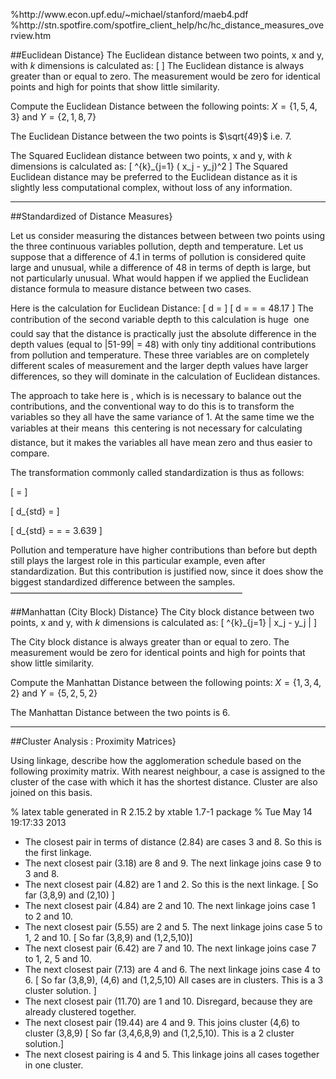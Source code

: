 

\author{Kevin O'Brien}
\title{Cluster Analysis - Distance Measures and Proximity Matrices}


%http://www.econ.upf.edu/~michael/stanford/maeb4.pdf
%http://stn.spotfire.com/spotfire_client_help/hc/hc_distance_measures_overview.htm

##Euclidean Distance}
The Euclidean distance between two points, x and y, with $k$ dimensions is calculated as:
\[ \sqrt{ \sum^{k}_{j=1} ( x_j - y_j)^2 } \]
The Euclidean distance is always greater than or equal to zero. The measurement would be zero for identical points and high for points that show little similarity.

\subsection{Example}
Compute the Euclidean Distance between the following points:
$X = \{1,5,4,3\}$ and $Y = \{2,1,8,7\}$

\begin{center}
\begin{tabular}{|c|c|c|c|}
  \hline
$x_j$&$y_j$&   $x_j - y_j$&$(x_j - y_j)^2$\\ \hline
1&2&-1&1\\
5&1&4&16\\
4&8&-4&16\\
3&7&-4&16\\ \hline
&&&49\\ \hline
\end{tabular}
\end{center}
The Euclidean Distance between the two points is $\sqrt{49}$ i.e. 7.

\subsection{Squared Euclidean Distance}
The Squared Euclidean distance between two points, x and y, with $k$ dimensions is calculated as:
\[ \sum^{k}_{j=1} ( x_j - y_j)^2  \]
The Squared Euclidean distance may be preferred to the Euclidean distance as it is slightly less computational complex, without loss of any information.

---------------------------------------------------------------------

##Standardized of Distance Measures}

Let us consider measuring the distances between between two points using
the three continuous variables pollution, depth and temperature. Let us suppose that a difference of 4.1 in terms of pollution is considered quite large and unusual, while a difference of 48 in terms of depth is large, but not particularly unusual.
What would happen if we applied the Euclidean distance formula to measure distance between two cases.
\begin{center}
\begin{tabular}{|c|c|c|}
  \hline
  % after \\: \hline or \cline{col1-col2} \cline{col3-col4} ...
Variables & case 1 & case 2 \\ \hline 
Pollution & 6.0 & 1.9 \\
Depth & 51 & 99 \\
Temp & 3.0 & 2.9 \\
  \hline
\end{tabular}
\end{center}

Here is the calculation for Euclidean Distance:
\[ d = \sqrt{(6.0 - 1.9)^2 + (51 - 99)^2 + (3.0 - 2.9)^2}   \]
 \[ d = \sqrt{16.81 + 2304 + 0.01} = \sqrt{2320.82} = 48.17 \]
\noindent The contribution of the second variable depth to this calculation is huge  one could say
that the distance is practically just the absolute difference in the depth values (equal to
|51-99| = 48) with only tiny additional contributions from pollution and temperature. These three variables are on
completely different scales of measurement and the larger depth values have larger differences, so they will dominate in the calculation of Euclidean distances.

\noindent The approach to take here is \textbf{standardization}, which is is necessary to balance out the contributions, and the
conventional way to do this is to transform the variables so they all have the same variance
of 1. At the same time we \textbf{\textit{center}} the variables at their means  this centering is not
necessary for calculating distance, but it makes the variables all have mean zero and thus
easier to compare. 

\noindent The transformation commonly called standardization is thus as follows:

\[\mbox{standardized value} = \frac{\mbox{observed value  mean}}{ \mbox{standard deviation}}\]
\begin{center}
\begin{tabular}{|c|c|c|c|c|c|c|}
  \hline
  % after \\: \hline or \cline{col1-col2} \cline{col3-col4} ...
Variables & Case 1 & Case 2 & Mean & Std. Dev & Case 1 (std) & Case 2 (std) \\ \hline
Pollution & 6.0 & 1.9 & 4.517&2.141&0.693&-1.222\\
Depth & 51 & 99 & 74.433&15.615&-1.501&1.573\\
Temp & 3.0 & 2.9 & 3.057&0.281&-0.201&-0.557\\
  \hline
\end{tabular}
\end{center}

\[ d_{std} =  \sqrt{(0.693 - (- 1.222))^2 + (-1.501-1.573)^2 + (-0.201-(-0.557))^2} \]

\[ d_{std} = \sqrt{3.667 + 9.449 + 0.127} = \sqrt{13.243} = 3.639 \]

Pollution and temperature have higher contributions than before but depth still plays the
largest role in this particular example, even after standardization. But this contribution is
justified now, since it does show the biggest standardized difference between the samples. 
--------------------------------------------------------------------------------

##Manhattan (City Block) Distance}
The City block distance between two points, x and y, with $k$ dimensions is calculated as:
\[ \sum^{k}_{j=1} | x_j - y_j |  \]

The City block distance is always greater than or equal to zero. The measurement would be zero for identical points and high for points that show little similarity.

\subsection{Example}
Compute the Manhattan Distance between the following points: 
$X = \{1,3,4,2\}$ and $Y = \{5,2,5,2\}$


\begin{center}
\begin{tabular}{|c|c|c|c|}
  \hline
$x_j$&$y_j$&   $x_j - y_j$&$| x_j - y_j |$\\ \hline
1&5&-4&4\\
3&2&1&1\\
4&5&-1&1\\
2&2&0&0\\ \hline
& & & 6 \\
  \hline
\end{tabular}
\end{center}
The Manhattan Distance between the two points is 6.



--------------------------------------------------------------------------------

##Cluster Analysis : Proximity Matrices}

Using \textbf{\textit{nearest neighbour}} linkage, describe how the agglomeration schedule based on the following 
proximity matrix. With nearest neighbour, a case is assigned to the cluster of the case with which it has the shortest distance. Cluster are also joined on this basis.


% latex table generated in R 2.15.2 by xtable 1.7-1 package
% Tue May 14 19:17:33 2013
\begin{table}[ht]
\centering
\begin{tabular}{|r|rrrrrrrrrr|}
  \hline
Case & 1 & 2 & 3 & 4 & 5 & 6 & 7 & 8 & 9 & 10 \\
  \hline
1 & 0.00 & \textbf{4.82} & 89.39 & 85.97 & 46.26 & 71.87 & 56.42 & 23.75 & 31.57 & 11.70 \\
  2 & \textbf{4.82} & 0.00 & 94.24 & 38.96 & \textbf{5.55} & 35.07 & 74.52 & 71.27 & 61.84 & \textbf{4.84} \\
  3 & 89.39 & 94.24 & 0.00 & 57.65 & 27.27 & 25.31 & 20.89 & \textbf{2.84} & 63.50 & 89.39 \\
  4 & 85.97 & 38.96 & 57.65 & 0.00 & \textbf{22.94} & \textbf{7.13} & 70.49 & 23.09 & \textbf{12.75} & 85.97 \\
  5 & 46.26 & \textbf{5.55} & 27.27 & \textbf{22.94} & 0.00 & 39.44 & 17.43 & 79.22 & 14.47 & 46.26 \\
  6 & 71.87 & 35.07 & 25.31 & \textbf{7.13} & 39.44 & 0.00 & 27.50 & 30.65 & 13.34 & 71.87 \\
  7 & 56.42 & 74.52 & 20.89 & 70.49 & 17.43 & 27.50 & 0.00 & 91.16 & 44.92 & \textbf{6.42} \\
  8 & 23.75 & 71.27 & \textbf{2.84} & 23.09 & 79.22 & 30.65 & 91.16 & 0.00 & \textbf{3.18} & 23.75 \\
  9 & 31.57 & 61.84 & 63.50 & \textbf{12.75} & 14.47 & 13.34 & 44.92 & \textbf{3.18} & 0.00 & 31.57 \\
  10 & 11.70 & \textbf{4.84} & 89.39 & 85.97 & 46.26 & 71.87 & \textbf{6.42} & 23.75 & 31.57 & 0.00 \\
   \hline
\end{tabular}
\end{table}



*  The closest pair in terms of distance (2.84) are cases 3 and 8. So this is the first linkage.
*  The next closest pair (3.18) are 8 and 9. The next linkage joins case 9 to 3 and 8.
*  The next closest pair (4.82) are 1 and 2. So this is the next linkage. [ So far (3,8,9) and (2,10) ] 
*  The next closest pair (4.84) are 2 and 10. The next linkage joins case 1 to 2 and 10.
*  The next closest pair (5.55) are 2 and 5. The next linkage joins case 5 to 1, 2 and 10. [ So far (3,8,9) and (1,2,5,10)]
*  The next closest pair (6.42) are 7 and 10. The next linkage joins case 7 to 1, 2, 5 and 10.
*  The next closest pair (7.13) are 4 and 6. The next linkage joins case 4 to 6. [ So far (3,8,9), (4,6) and (1,2,5,10) All cases are in clusters. This is a 3 cluster solution. ]
*  The next closest pair (11.70) are 1 and 10. Disregard, because they are already clustered together.
*  The next closest pair (19.44) are 4 and 9. This joins cluster (4,6) to cluster (3,8,9) [ So far (3,4,6,8,9) and (1,2,5,10). This is a 2 cluster solution.]
*  The next closest pairing is 4 and 5. This linkage joins all cases together in one cluster.






